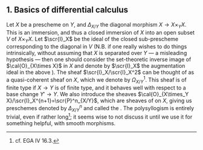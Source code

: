 ## 1. Basics of differential calculus {#I.1}

Let $X$ be a prescheme on $Y$, and $\Delta_{X/Y}$ the diagonal morphism $X\to X\times_Y X$.
This is an immersion, and thus a closed immersion of $X$ into an open subset $V$ of $X\times_Y X$.
Let $\scr{I}_X$ be the ideal of the closed sub-prescheme corresponding to the diagonal in $V$ (N.B. if one really wishes to do things intrinsically, without assuming that $X$ is separated over $Y$ --- a misleading hypothesis --- then one should consider the set-theoretic inverse image of $\cal{O}_{X\times X}$ in $X$ and denote by $\scr{I}_X$ the augmentation ideal in the above \ldots).
The sheaf $\scr{I}_X/\scr{I}_X^2$ can be thought of as a quasi-coherent sheaf on $X$, which we denote by $\Omega_{X/Y}^1$.
This sheaf is of finite type if $X\to Y$ is of finite type, and it behaves well with respect to a base change $Y'\to Y$.
We also introduce the sheaves $\cal{O}_{X\times_Y X}/\scr{I}_X^{n+1}=\scr{P}^n_{X/Y}$, which are sheaves of \emph{rings} on $X$, giving us preschemes denoted by $\Delta_{X/Y}^n$ and called the \emph{$n$-th infinitesimal neighbourhood of $X/Y$}.
The polysyllogism is entirely trivial, even if rather long^[cf. EGA IV 16.3.];
it seems wise to not discuss it until we use it for something helpful, with smooth morphisms.
